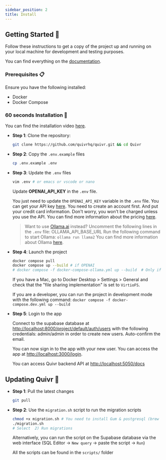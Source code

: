 ---
sidebar_position: 2
title: Install
---

## Getting Started 🚀

Follow these instructions to get a copy of the project up and running on your local machine for development and testing purposes.

You can find everything on the [documentation](https://docs.quivr.app/).

### Prerequisites 📋

Ensure you have the following installed:

- Docker
- Docker Compose

### 60 seconds Installation 💽

You can find the installation video [here](https://www.youtube.com/watch?v=cXBa6dZJN48).

- **Step 1**: Clone the repository:

  ```bash
  git clone https://github.com/quivrhq/quivr.git && cd Quivr
  ```

- **Step 2**: Copy the `.env.example` files

  ```bash
  cp .env.example .env
  ```

- **Step 3**: Update the `.env` files

  ```bash
  vim .env # or emacs or vscode or nano
  ```

  Update **OPENAI_API_KEY** in the `.env` file.

  You just need to update the `OPENAI_API_KEY` variable in the `.env` file. You can get your API key [here](https://platform.openai.com/api-keys). You need to create an account first. And put your credit card information. Don't worry, you won't be charged unless you use the API. You can find more information about the pricing [here](https://openai.com/pricing/).

  > Want to use [Ollama.ai](https://ollama.ai) instead?
  > Uncomment the following lines in the `.env` file:
  > OLLAMA_API_BASE_URL
  > Run the following command to start Ollama: `ollama run llama2`
  > You can find more information about Ollama [here](https://ollama.ai/).

- **Step 4**: Launch the project

  ```bash
  docker compose pull
  docker compose up --build # if OPENAI
  # docker compose -f docker-compose-ollama.yml up --build  # Only if using Ollama. You need to run `ollama run llama2` first.
  ```

  If you have a Mac, go to Docker Desktop > Settings > General and check that the "file sharing implementation" is set to `VirtioFS`.

  If you are a developer, you can run the project in development mode with the following command: `docker compose -f docker-compose.dev.yml up --build`

- **Step 5**: Login to the app

  Connect to the supabase database at [http://localhost:8000/project/default/auth/users](http://localhost:8000/project/default/auth/users) with the following credentials: admin/admin in order to create new users. Auto-confirm the email.

  You can now sign in to the app with your new user. You can access the app at [http://localhost:3000/login](http://localhost:3000/login).

  You can access Quivr backend API at [http://localhost:5050/docs](http://localhost:5050/docs)

## Updating Quivr 🚀

- **Step 1**: Pull the latest changes

  ```bash
  git pull
  ```

- **Step 2**: Use the `migration.sh` script to run the migration scripts

  ```bash
  chmod +x migration.sh # You need to install Gum & postgresql (brew install gum for example)
  ./migration.sh
  # Select  2) Run migrations
  ```

  Alternatively, you can run the script on the Supabase database via the web
  interface (SQL Editor -> `New query` -> paste the script -> `Run`)

  All the scripts can be found in the `scripts/` folder
